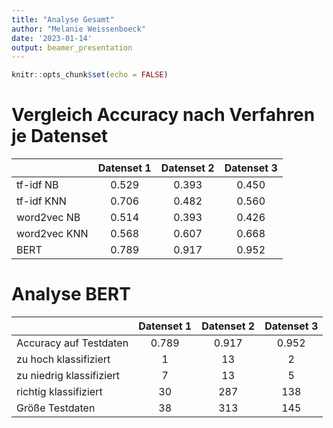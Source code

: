 ---
title: "Analyse Gesamt"
author: "Melanie Weissenboeck"
date: '2023-01-14'
output: beamer_presentation
---

```{r setup, include=FALSE}
knitr::opts_chunk$set(echo = FALSE)
```


# Vergleich Accuracy nach Verfahren je Datenset


|             | Datenset 1    | Datenset 2    | Datenset 3 |
|:------------|:-------------:|:-------------:|:----------:|
| tf-idf NB   | 0.529         | 0.393         | 0.450      |
| tf-idf KNN  | 0.706         | 0.482         | 0.560      |
| word2vec NB | 0.514         | 0.393         | 0.426      |
| word2vec KNN| 0.568         | 0.607         | 0.668      |
| BERT        | 0.789         | 0.917         | 0.952      |


# Analyse BERT


|                         | Datenset 1    | Datenset 2    | Datenset 3 |
|:------------------------|:-------------:|:-------------:|:----------:|
| Accuracy auf Testdaten  | 0.789         | 0.917         | 0.952      |
| zu hoch klassifiziert   | 1             | 13            | 2          |
| zu niedrig klassifiziert| 7             | 13            | 5          |
| richtig klassifiziert   | 30            | 287           | 138        |
| Größe Testdaten         | 38            | 313           | 145        |


